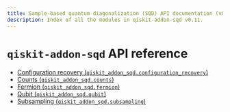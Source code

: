 ```yaml
---
title: Sample-based quantum diagonalization (SQD) API documentation (v0.11)
description: Index of all the modules in qiskit-addon-sqd v0.11.
---
```


<span id="qiskit-addon-sqd-api-reference" />

# `qiskit-addon-sqd` API reference

*   [Configuration recovery (`qiskit_addon_sqd.configuration_recovery`)](configuration-recovery)
*   [Counts (`qiskit_addon_sqd.counts`)](counts)
*   [Fermion (`qiskit_addon_sqd.fermion`)](fermion)
*   [Qubit (`qiskit_addon_sqd.qubit`)](qubit)
*   [Subsampling (`qiskit_addon_sqd.subsampling`)](subsampling)

